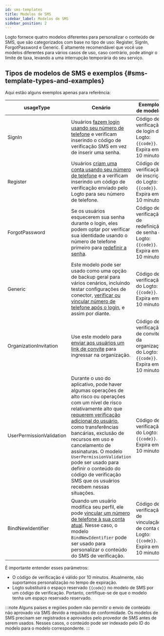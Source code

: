 ```yaml
---
id: sms-templates
title: Modelos de SMS
sidebar_label: Modelos de SMS
sidebar_position: 2
---
```


Logto fornece quatro modelos diferentes para personalizar o conteúdo de SMS, que são categorizados com base no tipo de uso: Register, SignIn, ForgotPassword e Generic. É altamente recomendável que você use modelos diferentes para vários casos de uso, caso contrário, pode atingir o limite de taxa, levando a uma interrupção temporária do seu serviço.

## Tipos de modelos de SMS e exemplos \{#sms-template-types-and-examples}

Aqui estão alguns exemplos apenas para referência:

| usageType                | Cenário                                                                                                                                                                                                                                                                                                                                                                                                                                                                                           | Exemplos de modelos                                                             |
| ------------------------ | -------------------------------------------------------------------------------------------------------------------------------------------------------------------------------------------------------------------------------------------------------------------------------------------------------------------------------------------------------------------------------------------------------------------------------------------------------------------------------------------------- | ------------------------------------------------------------------------------- |
| SignIn                   | Usuários [fazem login usando seu número de telefone](/end-user-flows/sign-up-and-sign-in/sign-in) e verificam inserindo o código de verificação SMS em vez de inserir uma senha.                                                                                                                                                                                                                                                                                                                    | Código de verificação de login do Logto: `{{code}}`. Expira em 10 minutos.      |
| Register                 | Usuários [criam uma conta usando seu número de telefone](/end-user-flows/sign-up-and-sign-in/sign-up) e a verificam inserindo um código de verificação enviado pelo Logto para seu número de telefone.                                                                                                                                                                                                                                                                                              | Código de verificação de inscrição do Logto: `{{code}}`. Expira em 10 minutos.  |
| ForgotPassword           | Se os usuários esquecerem sua senha durante o login, eles podem optar por verificar sua identidade usando o número de telefone primeiro para [redefinir a senha](/end-user-flows/sign-up-and-sign-in/reset-password).                                                                                                                                                                                                                                                                                 | Código de verificação de redefinição de senha do Logto: `{{code}}`. Expira em 10 minutos. |
| Generic                  | Este modelo pode ser usado como uma opção de backup geral para vários cenários, incluindo testar configurações de conector, [verificar ou vincular número de telefone após o login](/end-user-flows/account-settings/by-management-api#email-and-phone-number-verification), e assim por diante.                                                                                                                                                                                                     | Código de verificação do Logto: `{{code}}`. Expira em 10 minutos.               |
| OrganizationInvitation   | Use este modelo para [enviar aos usuários um link de convite](/end-user-flows/organization-experience/invite-organization-members#configure-your-email-connector) para ingressar na organização.                                                                                                                                                                                                                                                                                                     | Código de verificação de convite da organização do Logto: `{{code}}`. Expira em 10 minutos. |
| UserPermissionValidation | Durante o uso do aplicativo, pode haver algumas operações de alto risco ou operações com um nível de risco relativamente alto que [requerem verificação adicional do usuário](/end-user-flows/account-settings/by-account-api#verify-by-sending-a-verification-code-to-the-users-email-or-phone), como transferências bancárias, exclusão de recursos em uso e cancelamento de assinaturas. O modelo `UserPermissionValidation` pode ser usado para definir o conteúdo do código de verificação SMS que os usuários recebem nessas situações. | Código de verificação do Logto: `{{code}}`. Expira em 10 minutos.               |
| BindNewIdentifier        | Quando um usuário modifica seu perfil, ele pode [vincular um número de telefone à sua conta atual](/end-user-flows/account-settings/by-account-api#manage-phone). Nesse caso, o modelo `BindNewIdentifier` pode ser usado para personalizar o conteúdo do SMS de verificação.                                                                                                                                                                                                                       | Código de verificação de vinculação de conta do Logto: `{{code}}`. Expira em 10 minutos.   |

É importante entender esses parâmetros:

- O código de verificação é válido por 10 minutos. Atualmente, não suportamos personalização no tempo de expiração.
- Logto substituirá o espaço reservado `{{code}}` no modelo de SMS por um código de verificação. Portanto, certifique-se de que o modelo tenha um espaço reservado reservado.

:::note
Alguns países e regiões podem não permitir o envio de conteúdo não aprovado via SMS devido a requisitos de conformidade. Os modelos de SMS precisam ser registrados e aprovados pelo provedor de SMS antes de serem usados. Nesses casos, o conteúdo pode ser indexado pelo ID do modelo para o modelo correspondente.
:::